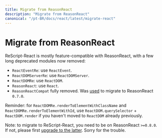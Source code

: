 ```yaml
---
title: Migrate from ReasonReact
description: "Migrate from ReasonReact"
canonical: "/pt-BR/docs/react/latest/migrate-react"
---
```


# Migrate from ReasonReact

ReScript-React is mostly feature-compatible with ReasonReact, with a few long deprecated modules now removed:

- `ReactEventRe`: use `ReactEvent`.
- `ReactDOMServerRe`: use `ReactDOMServer`.
- `ReactDOMRe`: use `ReactDOM`.
- `ReasonReact`: use `React`.
- `ReasonReactCompat` fully removed. Was [used](https://reasonml.github.io/reason-react/docs/en/reasonreactcompat) to migrate to ReasonReact `0.7.0`.

Reminder: for `ReactDOMRe.renderToElementWithClassName` and `ReactDOMRe.renderToElementWithId`, use `ReactDOM.querySelector` + `ReactDOM.render` if you haven't moved to `ReactDOM` already previously.

Note: to migrate to ReScript-React, you need to be on ReasonReact `>=0.8.0`. If not, please first [upgrade to the latter](https://github.com/reasonml/reason-react/blob/master/HISTORY.md#080-042020). Sorry for the trouble.

